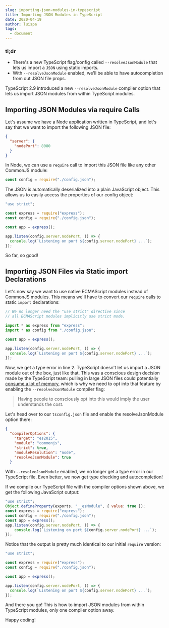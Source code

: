 ```yaml
---
slug: importing-json-modules-in-typescript
title: Importing JSON Modules in TypeScript
date: 2020-04-19
author: luispa
tags:
  - document
---
```

### tl;dr

- There's a new TypeScript flag/config called `--resolveJsonModule` that lets us import a `JSON` using static imports.
- With `--resolveJsonModule` enabled, we'll be able to have autocompletion from out JSON file props.

 
TypeScript 2.9 introduced a new `--resolveJsonModule` compiler option that lets us import JSON modules from within TypeScript modules.

## Importing JSON Modules via require Calls

Let's assume we have a Node application written in TypeScript, and let's say that we want to import the following JSON file:

```json
{
  "server": {
    "nodePort": 8080
  }
}
```

In Node, we can use a `require` call to import this JSON file like any other CommonJS module:

```javascript
const config = require("./config.json");
```

The JSON is automatically deserialized into a plain JavaScript object. This allows us to easily access the properties of our config object:

```javascript
"use strict";

const express = require("express");
const config = require("./config.json");

const app = express();

app.listen(config.server.nodePort, () => {
  console.log(`Listening on port ${config.server.nodePort} ...`);
});
```

So far, so good!

## Importing JSON Files via Static import Declarations

Let's now say we want to use native ECMAScript modules instead of CommonJS modules. This means we'll have to convert our `require` calls to static `import` declarations:


```javascript
// We no longer need the "use strict" directive since
// all ECMAScript modules implicitly use strict mode.

import * as express from "express";
import * as config from "./config.json";

const app = express();

app.listen(config.server.nodePort, () => {
  console.log(`Listening on port ${config.server.nodePort} ...`);
});

```

Now, we get a type error in line 2. TypeScript doesn't let us import a JSON module out of the box, just like that. This was a conscious design decision made by the TypeScript team: pulling in large JSON files could potentially [consume a lot of memory](https://github.com/Microsoft/TypeScript/pull/22167#issuecomment-385479553), which is why we need to opt into that feature by enabling the `--resolveJsonModule` compiler flag:

> Having people to consciously opt into this would imply the user understands the cost.

Let's head over to our `tsconfig.json` file and enable the resolveJsonModule option there:

```json
{
  "compilerOptions": {
    "target": "es2015",
    "module": "commonjs",
    "strict": true,
    "moduleResolution": "node",
    "resolveJsonModule": true
  }
```

With `--resolveJsonModule` enabled, we no longer get a type error in our TypeScript file. Even better, we now get type checking and autocompletion!

If we compile our TypeScript file with the compiler options shown above, we get the following JavaScript output:

```javascript
"use strict";
Object.defineProperty(exports, "__esModule", { value: true });
const express = require("express");
const config = require("./config.json");
const app = express();
app.listen(config.server.nodePort, () => {
    console.log(`Listening on port ${config.server.nodePort} ...`);
});
```

Notice that the output is pretty much identical to our initial `require` version:

```javascript
"use strict";

const express = require("express");
const config = require("./config.json");

const app = express();

app.listen(config.server.nodePort, () => {
  console.log(`Listening on port ${config.server.nodePort} ...`);
});
```

And there you go! This is how to import JSON modules from within TypeScript modules, only one compiler option away.

Happy coding!
